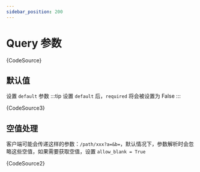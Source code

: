 ```yaml
---
sidebar_position: 200
---
```



# Query 参数

<UnderConstruction/>

<CodeBlock language="python">{CodeSource}</CodeBlock>

<SwaggerUI spec="query_parameter" height={300}/>

## 默认值

设置 `default` 参数
:::tip
设置 `default` 后，`required` 将会被设置为 False
:::

<CodeBlock language="python">{CodeSource3}</CodeBlock>

<SwaggerUI spec="query_parameter_default" height={300}/>

## 空值处理

客户端可能会传递这样的参数：`/path/xxx?a=&b=`，默认情况下，参数解析时会忽略这些空值，如果需要获取空值，设置 `allow_blank = True`

<CodeBlock language="python">{CodeSource2}</CodeBlock>

<SwaggerUI spec="query_parameter_blank" height={300}/>
